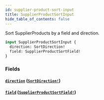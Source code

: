 ```yaml
---
id: supplier-product-sort-input
title: SupplierProductSortInput
hide_table_of_contents: false
---
```



Sort SupplierProducts by a field and direction.

```graphql
input SupplierProductSortInput {
  direction: SortDirection!
  field: SupplierProductSortField!
}
```


### Fields

#### [`direction`](#) ([`SortDirection!`](/developers/supplier-apis/supply-api/graphql/reference/enums/sort-direction))




#### [`field`](#) ([`SupplierProductSortField!`](/developers/supplier-apis/supply-api/graphql/reference/enums/supplier-product-sort-field))






